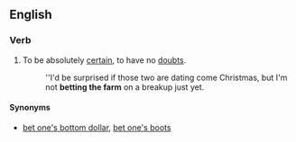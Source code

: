 ==English==

===Verb===
{{head|en|verb|head=[[to]] [[bet]] [[the]] [[farm]]}}

# {{idiomatic}} To be absolutely [[certain]], to have no [[doubt]]s.
#: ''I'd be surprised if those two are dating come Christmas, but I'm not '''betting the farm''' on a breakup just yet.

====Synonyms====
* [[bet one's bottom dollar]], [[bet one's boots]]